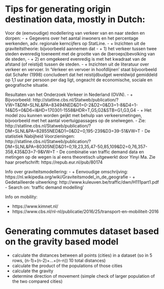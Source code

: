 
# Tips for generating origin destination data, mostly in Dutch:

Voor de (eenvoudige) modellering van verkeer van en naar steden en dorpen:
- + Gegevens over het aantal inwoners en het percentage werkenden, adv. regionale kerncijfers op StatLine.
- + Inzichten uit de graviteitstheorie: bijvoorbeeld aannemen dat 
- + 1) het verkeer tussen twee steden evenredig toeneemt met de grootte van de (beroeps)bevolking van de steden, 
- + 2) en omgekeerd evenredig is met het kwadraat van de afstand (of reistijd) tussen de steden.
- + Inzichten uit de literatuur over verkeer en vervoer. In ‘Verkeer en vervoer in hoofdlijnen’ staat bijvoorbeeld dat Schafer (1998) concludeert dat het reistijdbudget wereldwijd gemiddeld op 1,1 uur per persoon per dag ligt, ongeacht de economische, sociale en geografische situatie.

Resultaten van het Onderzoek Verkeer in Nederland (OViN). 
- + Bijvoorbeeld: http://statline.cbs.nl/Statweb/publication/?VW=T&DM=SLNL&PA=83494NED&D1=0-2&D2=0&D3=1-8&D4=1-14&D5=0&D6=l&HD=170301-1558&HDR=T,G5,G2&STB=G1,G3,G4
- + Het model zou kunnen worden geijkt met behulp van verkeersmetingen, bijvoorbeeld met het aantal voertuigpassages op de snelwegen. 
- Zie: http://statline.cbs.nl/Statweb/publication/?DM=SLNL&PA=82855NED&D1=0&D2=0,195-239&D3=39-51&VW=T
- De statistiek Nabijheid Voorzieningen: http://statline.cbs.nl/Statweb/publication/?DM=SLNL&PA=80305NED&D1=0,19,23,35,47-50,85,109&D2=0,76,357-358,435&D3=7-9&VW=T
- De combinatie van traffic demand data en metingen op de wegen is al eens theoretisch uitgewerkt door Yinyi Ma. Zie haar proefschrift: https://repub.eur.nl/pub/80174

Info over graviteitsmodellering:
- + Eenvoudige omschrijving: https://nl.wikipedia.org/wiki/Graviteitsmodel_in_de_geografie
- + Gedetailleerde uitwerking: http://www.kuleuven.be/traffic/dwn/H111part1.pdf
- Search on: ‘traffic demand modelling’

Info on mobility:

- https://www.kimnet.nl/
- https://www.cbs.nl/nl-nl/publicatie/2016/25/transport-en-mobiliteit-2016



# Generating commutes dataset based on the gravity based model 

- calculate the distances between all points (cities) in a dataset (so in 5 rows, (n-1)+(n-2)+...+(n-n)) 10 total distances)
- calculate the product of the populations of those cities
- calculate the gravity
- determine direction of movement (simple check of larger population of the two compared cities)

